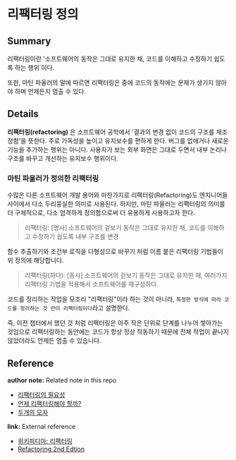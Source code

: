 # 리팩터링 정의

<!--
TIL을 작성할 때에는 해당 노트의 제목과 관련한 내용만 작성합니다.
추가적인 개념을 설명할 필요가 있다면, 해당 개념에 대한 노트를 새롭게 작성합니다.
이후 해당 개념 노트를 Reference에 링크합니다.

ex) 버블 정렬에 대해 설명하기 위해, Array 자료형을 설명해야할 경우 -> Array 노트 생성
-->

## Summary

리팩터링이란 '소프트웨어의 동작은 그대로 유지한 채, 코드를 이해하고 수정하기 쉽도록 하는 행위`이다.

또한, 마틴 파울러의 말에 따르면 리팩터링은 중에 코드의 동작에는 문제가 생기지 않아야 하며 언제든지 멈출 수 있다.

## Details

**리팩터링(refactoring)** 은 소프트웨어 공학에서 '결과의 변경 없이 코드의 구조를 재조정함'을 뜻한다. 주로 가독성을 높이고 유지보수를 편하게 한다. 버그를 없애거나 새로운 기능을 추가하는 행위는 아니다. 사용자가 보는 외부 화면은 그대로 두면서 내부 논리나 구조를 바꾸고 개선하는 유지보수 행위이다.

### 마틴 파울러가 정의한 리팩터링

수많은 다른 소프트웨어 개발 용어와 마찬가지로 리팩터링(Refactoring)도 엔지니어들 사이에서 다소 두리뭉실한 의미로 사용된다. 하지만, 마틴 파울러는 리팩터링의 의미를 더 구체적으로, 다소 엄격하게 정의함으로써 더 유용하게 사용하고자 한다.

> 리팩터링: [명사] 소프트웨어의 겉보기 동작은 그대로 유지한 채, 코드를 이해하고 수정하기 쉽도록 내부 구조를 변경

함수 추출하기와 조건부 로직을 다형성으로 바꾸기 처럼 이름 붙은 리팩터링 기법들이 위 정의에 해당합니다.

> 리팩터링(하다): [동사] 소프트웨어의 걷보기 동작은 그대로 유지한 채, 여러가지 리팩터링 기법을 적용해서 소프트웨어를 재구성하다.

코드를 정리하는 작업을 모조리 "리팩터링"이라 하는 것이 아니라, `특정한 방식에 따라 코드를 정리하는 것 만이 리팩터링이다`라고 설명한다.

즉, 이전 챕터에서 했던 것 처럼 리팩터링은 아주 작은 단위로 단계를 나누어 쌓아가는 것임으로 리팩터링하는 동안에는 코드가 항상 정상 작동하기 때문에 전체 작업이 끝나지 않았더라도 언제든 멈출 수 있습니다.

## Reference

<!-- 사용하지 않는 레퍼런스 종류는 삭제 후 업로드 -->

**author note:** Related note in this repo

- [리팩터링의 필요성](./Reasons_for_Refactoring.md)
- [언제 리팩터링해야 할까?](./When_to_Refactoring.md)
- [두개의 모자](../Principle/Two_Hats.md)

**link:** External reference

- [위키피디아: 리팩터링](https://ko.wikipedia.org/wiki/%EB%A6%AC%ED%8C%A9%ED%84%B0%EB%A7%81)
- [Refactoring 2nd Edtion](https://product.kyobobook.co.kr/detail/S000001810241)
